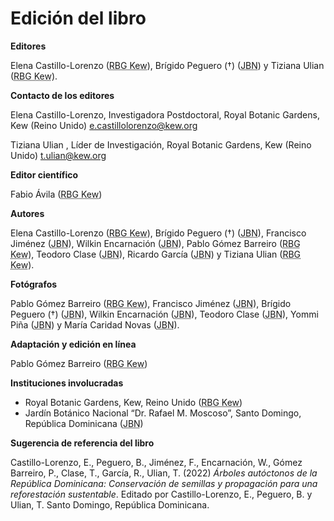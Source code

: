 # Edición del libro {.unnumbered}

**Editores**

Elena Castillo-Lorenzo (<abbr title="Royal Botanic Gardens Kew (Real Jardín Botánico de Kew)">RBG Kew</abbr>), Brígido Peguero (†) (<abbr title="Jardín Botánico Nacional Dr. Rafael M. Moscoso">JBN</abbr>) y Tiziana Ulian (<abbr title="Royal Botanic Gardens Kew (Real Jardín Botánico de Kew)">RBG Kew</abbr>).

**Contacto de los editores**

Elena Castillo-Lorenzo, Investigadora Postdoctoral, Royal Botanic Gardens, Kew (Reino Unido)
[e.castillolorenzo\@kew.org](mailto:e.castillolorenzo@kew.org){.email}

Tiziana Ulian , Líder de Investigación, Royal Botanic Gardens, Kew (Reino Unido)
[t.ulian\@kew.org](mailto:t.ulian@kew.org){.email}

**Editor científico**

Fabio Ávila (<abbr title="Royal Botanic Gardens Kew (Real Jardín Botánico de Kew)">RBG Kew</abbr>)

**Autores**

Elena Castillo-Lorenzo (<abbr title="Royal Botanic Gardens Kew (Real Jardín Botánico de Kew)">RBG Kew</abbr>), Brígido Peguero (†) (<abbr title="Jardín Botánico Nacional Dr. Rafael M. Moscoso">JBN</abbr>), Francisco Jiménez (<abbr title="Jardín Botánico Nacional Dr. Rafael M. Moscoso">JBN</abbr>), Wilkin Encarnación (<abbr title="Jardín Botánico Nacional Dr. Rafael M. Moscoso">JBN</abbr>), Pablo Gómez Barreiro (<abbr title="Royal Botanic Gardens Kew (Real Jardín Botánico de Kew)">RBG Kew</abbr>), Teodoro Clase (<abbr title="Jardín Botánico Nacional Dr. Rafael M. Moscoso">JBN</abbr>), Ricardo García (<abbr title="Jardín Botánico Nacional Dr. Rafael M. Moscoso">JBN</abbr>) y Tiziana Ulian (<abbr title="Royal Botanic Gardens Kew (Real Jardín Botánico de Kew)">RBG Kew</abbr>).

**Fotógrafos**

Pablo Gómez Barreiro (<abbr title="Royal Botanic Gardens Kew (Real Jardín Botánico de Kew)">RBG Kew</abbr>), Francisco Jiménez (<abbr title="Jardín Botánico Nacional Dr. Rafael M. Moscoso">JBN</abbr>),  Brígido Peguero (†) (<abbr title="Jardín Botánico Nacional Dr. Rafael M. Moscoso">JBN</abbr>), Wilkin Encarnación (<abbr title="Jardín Botánico Nacional Dr. Rafael M. Moscoso">JBN</abbr>), Teodoro Clase (<abbr title="Jardín Botánico Nacional Dr. Rafael M. Moscoso">JBN</abbr>), Yommi Piña (<abbr title="Jardín Botánico Nacional Dr. Rafael M. Moscoso">JBN</abbr>) y María Caridad Novas (<abbr title="Jardín Botánico Nacional Dr. Rafael M. Moscoso">JBN</abbr>). 

**Adaptación y edición en línea**

Pablo Gómez Barreiro (<abbr title="Royal Botanic Gardens Kew (Real Jardín Botánico de Kew)">RBG Kew</abbr>)

**Instituciones involucradas**

-   Royal Botanic Gardens, Kew, Reino Unido (<abbr title="Royal Botanic Gardens Kew (Real Jardín Botánico de Kew)">RBG Kew</abbr>)
-   Jardín Botánico Nacional "Dr. Rafael M. Moscoso", Santo Domingo, República Dominicana (<abbr title="Jardín Botánico Nacional Dr. Rafael M. Moscoso">JBN</abbr>)

**Sugerencia de referencia del libro**

Castillo-Lorenzo, E., Peguero, B., Jiménez, F., Encarnación, W., Gómez Barreiro, P., Clase, T., García, R., Ulian, T. (2022) *Árboles autóctonos de la República Dominicana: Conservación de semillas y propagación para una reforestación sustentable*. Editado por Castillo-Lorenzo, E., Peguero, B. y Ulian, T. Santo Domingo, República Dominicana.
